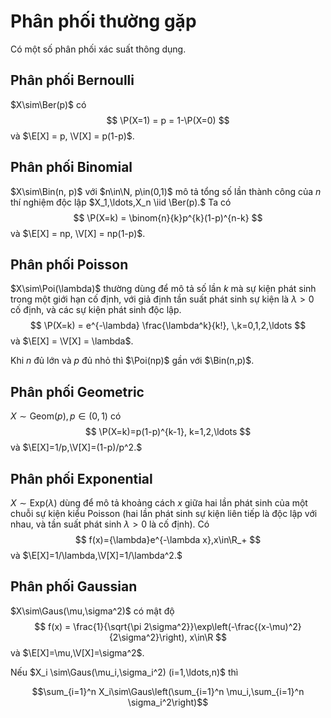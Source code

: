 # Phân phối thường gặp

Có một số phân phối xác suất thông dụng.

## Phân phối Bernoulli
::: {#def-bernoulli}
$X\sim\Ber(p)$
có
$$
\P(X=1) = p = 1-\P(X=0)
$$
và
$\E[X] = p, \V[X] = p(1-p)$.
:::

## Phân phối Binomial
::: {#def-binomial}
$X\sim\Bin(n, p)$
với $n\in\N, p\in(0,1)$
mô tả tổng số lần thành công
của $n$ thí nghiệm độc lập
$X_1,\ldots,X_n \iid \Ber(p).$
Ta có
$$
\P(X=k) = \binom{n}{k}p^{k}(1-p)^{n-k}
$$
và
$\E[X] = np, \V[X] = np(1-p)$.
:::

## Phân phối Poisson
:::{#def-poisson}
$X\sim\Poi(\lambda)$
thường dùng để mô tả số lần $k$ mà sự kiện phát sinh
trong một giới hạn cố định,
với giả định tần suất phát sinh sự kiện là
$\lambda > 0$ cố định,
và các sự kiện phát sinh độc lập.
$$
\P(X=k) = e^{-\lambda}
\frac{\lambda^k}{k!}, \,k=0,1,2,\ldots
$$
và
$\E[X] = \V[X] = \lambda$.
:::

Khi $n$ đủ lớn và $p$ đủ nhỏ thì
$\Poi(np)$ gần với $\Bin(n,p)$.

## Phân phối Geometric
:::{#def-geomdist}
$X\sim\text{Geom}(p), p \in (0,1)$
có
$$
\P(X=k)=p(1-p)^{k-1}, k=1,2,\ldots
$$
và
$\E[X]=1/p,\V[X]=(1-p)/p^2.$
:::

## Phân phối Exponential
:::{#def-expdist}
$X\sim\text{Exp}(\lambda)$
dùng để mô tả khoảng cách $x$ giữa hai lần phát sinh
của một chuỗi sự kiện kiểu Poisson
(hai lần phát sinh sự kiện liên tiếp là độc lập với nhau,
và tần suất phát sinh $\lambda>0$ là cố định).
Có
$$
f(x)={\lambda}e^{-\lambda x},x\in\R_+
$$
và
$\E[X]=1/\lambda,\V[X]=1/\lambda^2.$
:::

## Phân phối Gaussian
:::{#def-gaussian}
$X\sim\Gaus(\mu,\sigma^2)$ có
mật độ
$$
f(x) =
\frac{1}{\sqrt{\pi 2\sigma^2}}\exp\left(-\frac{(x-\mu)^2}{2\sigma^2}\right),
x\in\R
$$
và
$\E[X]=\mu,\V[X]=\sigma^2$.
:::

:::{#thm-sum-gaussian}
Nếu
$X_i \sim\Gaus(\mu_i,\sigma_i^2) (i=1,\ldots,n)$
thì

$$\sum_{i=1}^n X_i\sim\Gaus\left(\sum_{i=1}^n \mu_i,\sum_{i=1}^n \sigma_i^2\right)$$
:::
